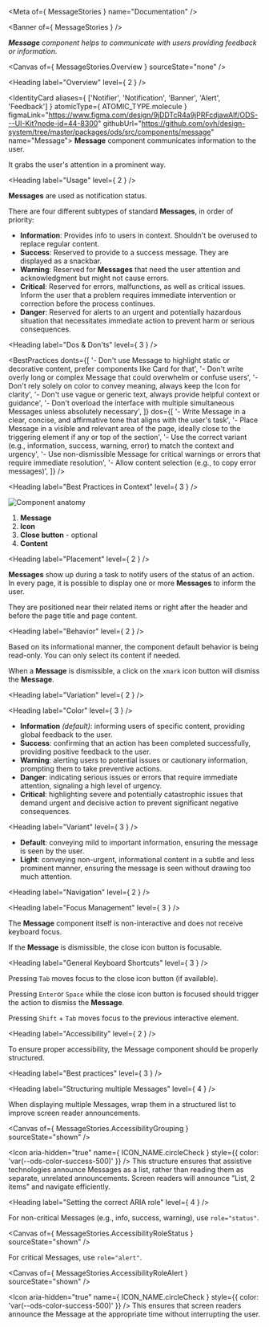 
<Meta of={ MessageStories } name="Documentation" />

<Banner of={ MessageStories } />

_**Message** component helps to communicate with users providing feedback or information._

<Canvas of={ MessageStories.Overview } sourceState="none" />

<Heading label="Overview" level={ 2 } />

<IdentityCard aliases={ ['Notifier', 'Notification', 'Banner', 'Alert', 'Feedback'] }
              atomicType={ ATOMIC_TYPE.molecule }
              figmaLink="https://www.figma.com/design/9jDDTcR4a9jPRFcdjawAlf/ODS---UI-Kit?node-id=44-8300"
              githubUrl="https://github.com/ovh/design-system/tree/master/packages/ods/src/components/message"
              name="Message">
  **Message** component communicates information to the user.

  It grabs the user's attention in a prominent way.
</IdentityCard>

<Heading label="Usage" level={ 2 } />

**Messages** are used as notification status.

There are four different subtypes of standard **Messages**, in order of priority:

- **Information**: Provides info to users in context. Shouldn't be overused to replace regular content.
- **Success**: Reserved to provide to a success message. They are displayed as a snackbar.
- **Warning**: Reserved for **Messages** that need the user attention and acknowledgment but might not cause errors.
- **Critical**: Reserved for errors, malfunctions, as well as critical issues. Inform the user that a problem requires immediate intervention or correction before the process continues.
- **Danger**: Reserved for alerts to an urgent and potentially hazardous situation that necessitates immediate action to prevent harm or serious consequences.

<Heading label="Dos & Don'ts" level={ 3 } />

<BestPractices
  donts={[
    '- Don\'t use Message to highlight static or decorative content, prefer components like Card for that',
    '- Don\'t write overly long or complex Message that could overwhelm or confuse users',
    '- Don\'t rely solely on color to convey meaning, always keep the Icon for clarity',
    '- Don\'t use vague or generic text, always provide helpful context or guidance',
    '- Don\'t overload the interface with multiple simultaneous Messages unless absolutely necessary',
  ]}
  dos={[
    '- Write Message in a clear, concise, and affirmative tone that aligns with the user\'s task',
    '- Place Message in a visible and relevant area of the page, ideally close to the triggering element if any or top of the section',
    '- Use the correct variant (e.g., information, success, warning, error) to match the context and urgency',
    '- Use non-dismissible Message for critical warnings or errors that require immediate resolution',
    '- Allow content selection (e.g., to copy error messages)',
  ]}
/>

<Heading label="Best Practices in Context" level={ 3 } />

![Component anatomy](components/message/anatomy.png "Component anatomy")

1. **Message**
2. **Icon**
3. **Close button** - optional
4. **Content**

<Heading label="Placement" level={ 2 } />

**Messages** show up during a task to notify users of the status of an action. In every page, it is possible to display one or more **Messages** to inform the user.

They are positioned near their related items or right after the header and before the page title and page content.

<Heading label="Behavior" level={ 2 } />

Based on its informational manner, the component default behavior is being read-only. You can only select its content if needed.

When a **Message** is dismissible, a click on the `xmark` icon button will dismiss the **Message**.

<Heading label="Variation" level={ 2 } />

<Heading label="Color" level={ 3 } />

- **Information** _(default)_: informing users of specific content, providing global feedback to the user.
- **Success**: confirming that an action has been completed successfully, providing positive feedback to the user.
- **Warning**: alerting users to potential issues or cautionary information, prompting them to take preventive actions.
- **Danger**: indicating serious issues or errors that require immediate attention, signaling a high level of urgency.
- **Critical**: highlighting severe and potentially catastrophic issues that demand urgent and decisive action to prevent significant negative consequences.

<Heading label="Variant" level={ 3 } />

- **Default**: conveying mild to important information, ensuring the message is seen by the user.
- **Light**: conveying non-urgent, informational content in a subtle and less prominent manner, ensuring the message is seen without drawing too much attention.

<Heading label="Navigation" level={ 2 } />

<Heading label="Focus Management" level={ 3 } />

The **Message** component itself is non-interactive and does not receive keyboard focus.

If the **Message** is dismissible, the close icon button is focusable.

<Heading label="General Keyboard Shortcuts" level={ 3 } />

Pressing `Tab` moves focus to the close icon button (if available).

Pressing `Enter`or `Space` while the close icon button is focused should trigger the action to dismiss the **Message**.

Pressing `Shift` + `Tab` moves focus to the previous interactive element.

<Heading label="Accessibility" level={ 2 } />

To ensure proper accessibility, the Message component should be properly structured.

<Heading label="Best practices" level={ 3 } />

<Heading label="Structuring multiple Messages" level={ 4 } />

When displaying multiple Messages, wrap them in a structured list to improve screen reader announcements.

<Canvas of={ MessageStories.AccessibilityGrouping } sourceState="shown" />

<Icon aria-hidden="true"
      name={ ICON_NAME.circleCheck }
      style={{ color: 'var(--ods-color-success-500)' }} /> This structure ensures that assistive technologies announce Messages as a list, rather than reading them as separate, unrelated announcements.
Screen readers will announce "List, 2 items" and navigate efficiently.

<Heading label="Setting the correct ARIA role" level={ 4 } />

For non-critical Messages (e.g., info, success, warning), use `role="status"`.

<Canvas of={ MessageStories.AccessibilityRoleStatus } sourceState="shown" />

For critical Messages, use `role="alert"`.

<Canvas of={ MessageStories.AccessibilityRoleAlert } sourceState="shown" />

<Icon aria-hidden="true"
      name={ ICON_NAME.circleCheck }
      style={{ color: 'var(--ods-color-success-500)' }} /> This ensures that screen readers announce the Message at the appropriate time without interrupting the user.
